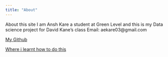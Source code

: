 ```yaml
---
title: "About"
---
```


About this site
I am Ansh Kare a student at Green Level and this is my Data science project for David Kane's class
Email: aekare03@gmail.com

[My Github](https://github.com/anshkare/adult-income-vs-degree-earned)

[Where i learnt how to do this](https://bootcamp.davidkane.info/)
